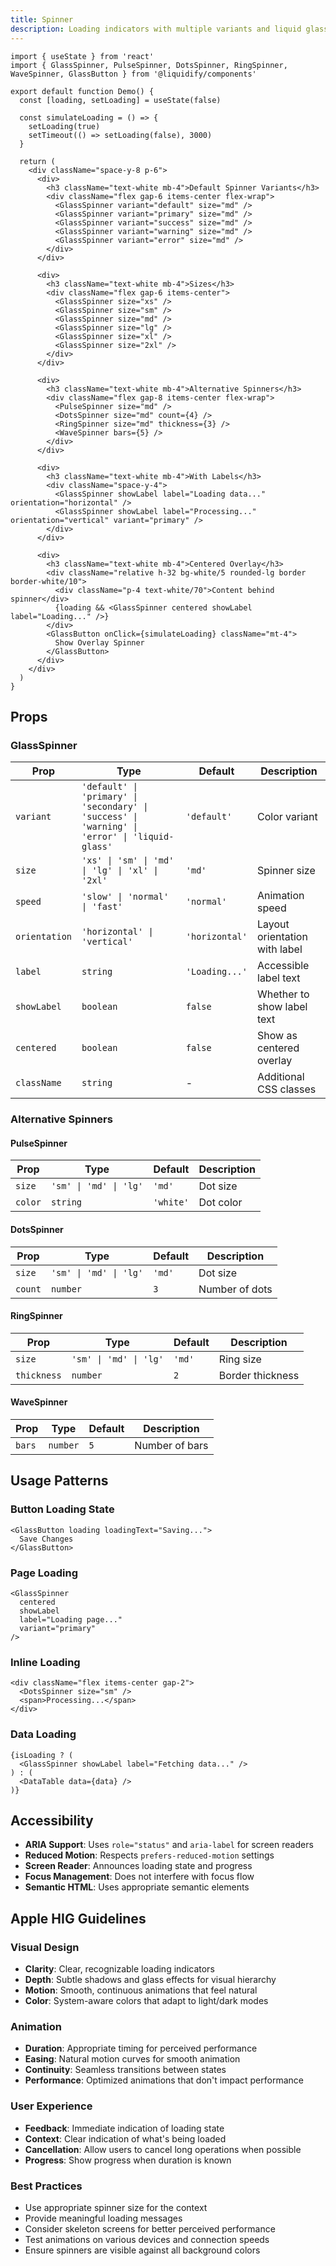 ```yaml
---
title: Spinner
description: Loading indicators with multiple variants and liquid glass styling.
---
```


```tsx live
import { useState } from 'react'
import { GlassSpinner, PulseSpinner, DotsSpinner, RingSpinner, WaveSpinner, GlassButton } from '@liquidify/components'

export default function Demo() {
  const [loading, setLoading] = useState(false)
  
  const simulateLoading = () => {
    setLoading(true)
    setTimeout(() => setLoading(false), 3000)
  }
  
  return (
    <div className="space-y-8 p-6">
      <div>
        <h3 className="text-white mb-4">Default Spinner Variants</h3>
        <div className="flex gap-6 items-center flex-wrap">
          <GlassSpinner variant="default" size="md" />
          <GlassSpinner variant="primary" size="md" />
          <GlassSpinner variant="success" size="md" />
          <GlassSpinner variant="warning" size="md" />
          <GlassSpinner variant="error" size="md" />
        </div>
      </div>
      
      <div>
        <h3 className="text-white mb-4">Sizes</h3>
        <div className="flex gap-6 items-center">
          <GlassSpinner size="xs" />
          <GlassSpinner size="sm" />
          <GlassSpinner size="md" />
          <GlassSpinner size="lg" />
          <GlassSpinner size="xl" />
          <GlassSpinner size="2xl" />
        </div>
      </div>
      
      <div>
        <h3 className="text-white mb-4">Alternative Spinners</h3>
        <div className="flex gap-8 items-center flex-wrap">
          <PulseSpinner size="md" />
          <DotsSpinner size="md" count={4} />
          <RingSpinner size="md" thickness={3} />
          <WaveSpinner bars={5} />
        </div>
      </div>
      
      <div>
        <h3 className="text-white mb-4">With Labels</h3>
        <div className="space-y-4">
          <GlassSpinner showLabel label="Loading data..." orientation="horizontal" />
          <GlassSpinner showLabel label="Processing..." orientation="vertical" variant="primary" />
        </div>
      </div>
      
      <div>
        <h3 className="text-white mb-4">Centered Overlay</h3>
        <div className="relative h-32 bg-white/5 rounded-lg border border-white/10">
          <div className="p-4 text-white/70">Content behind spinner</div>
          {loading && <GlassSpinner centered showLabel label="Loading..." />}
        </div>
        <GlassButton onClick={simulateLoading} className="mt-4">
          Show Overlay Spinner
        </GlassButton>
      </div>
    </div>
  )
}
```

## Props

### GlassSpinner

| Prop | Type | Default | Description |
|------|------|---------|-------------|
| `variant` | `'default' \| 'primary' \| 'secondary' \| 'success' \| 'warning' \| 'error' \| 'liquid-glass'` | `'default'` | Color variant |
| `size` | `'xs' \| 'sm' \| 'md' \| 'lg' \| 'xl' \| '2xl'` | `'md'` | Spinner size |
| `speed` | `'slow' \| 'normal' \| 'fast'` | `'normal'` | Animation speed |
| `orientation` | `'horizontal' \| 'vertical'` | `'horizontal'` | Layout orientation with label |
| `label` | `string` | `'Loading...'` | Accessible label text |
| `showLabel` | `boolean` | `false` | Whether to show label text |
| `centered` | `boolean` | `false` | Show as centered overlay |
| `className` | `string` | - | Additional CSS classes |

### Alternative Spinners

#### PulseSpinner
| Prop | Type | Default | Description |
|------|------|---------|-------------|
| `size` | `'sm' \| 'md' \| 'lg'` | `'md'` | Dot size |
| `color` | `string` | `'white'` | Dot color |

#### DotsSpinner
| Prop | Type | Default | Description |
|------|------|---------|-------------|
| `size` | `'sm' \| 'md' \| 'lg'` | `'md'` | Dot size |
| `count` | `number` | `3` | Number of dots |

#### RingSpinner
| Prop | Type | Default | Description |
|------|------|---------|-------------|
| `size` | `'sm' \| 'md' \| 'lg'` | `'md'` | Ring size |
| `thickness` | `number` | `2` | Border thickness |

#### WaveSpinner
| Prop | Type | Default | Description |
|------|------|---------|-------------|
| `bars` | `number` | `5` | Number of bars |

## Usage Patterns

### Button Loading State
```tsx
<GlassButton loading loadingText="Saving...">
  Save Changes
</GlassButton>
```

### Page Loading
```tsx
<GlassSpinner 
  centered 
  showLabel 
  label="Loading page..." 
  variant="primary"
/>
```

### Inline Loading
```tsx
<div className="flex items-center gap-2">
  <DotsSpinner size="sm" />
  <span>Processing...</span>
</div>
```

### Data Loading
```tsx
{isLoading ? (
  <GlassSpinner showLabel label="Fetching data..." />
) : (
  <DataTable data={data} />
)}
```

## Accessibility

- **ARIA Support**: Uses `role="status"` and `aria-label` for screen readers
- **Reduced Motion**: Respects `prefers-reduced-motion` settings
- **Screen Reader**: Announces loading state and progress
- **Focus Management**: Does not interfere with focus flow
- **Semantic HTML**: Uses appropriate semantic elements

## Apple HIG Guidelines

### Visual Design
- **Clarity**: Clear, recognizable loading indicators
- **Depth**: Subtle shadows and glass effects for visual hierarchy
- **Motion**: Smooth, continuous animations that feel natural
- **Color**: System-aware colors that adapt to light/dark modes

### Animation
- **Duration**: Appropriate timing for perceived performance
- **Easing**: Natural motion curves for smooth animation
- **Continuity**: Seamless transitions between states
- **Performance**: Optimized animations that don't impact performance

### User Experience
- **Feedback**: Immediate indication of loading state
- **Context**: Clear indication of what's being loaded
- **Cancellation**: Allow users to cancel long operations when possible
- **Progress**: Show progress when duration is known

### Best Practices
- Use appropriate spinner size for the context
- Provide meaningful loading messages
- Consider skeleton screens for better perceived performance
- Test animations on various devices and connection speeds
- Ensure spinners are visible against all background colors